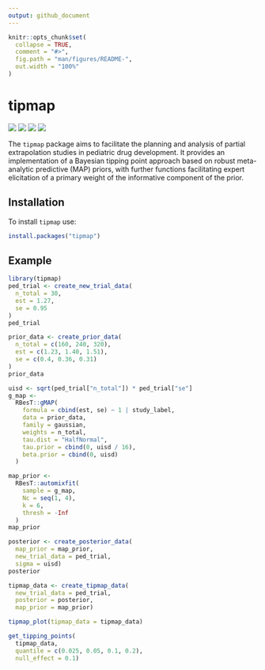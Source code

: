 ```yaml
---
output: github_document
---
```


<!-- README.md is generated from README.Rmd. Please edit that file -->

```r
knitr::opts_chunk$set(
  collapse = TRUE,
  comment = "#>",
  fig.path = "man/figures/README-",
  out.width = "100%"
)
```

# tipmap

<!-- badges: start -->
[![](https://img.shields.io/badge/lifecycle-stable-brightgreen.svg)](https://lifecycle.r-lib.org/articles/stages.html#stable)
[![](https://www.r-pkg.org/badges/version/tipmap)](https://cran.r-project.org/package=tipmap)
[![](http://cranlogs.r-pkg.org/badges/last-month/tipmap)](https://cran.r-project.org/package=tipmap)
[![](http://cranlogs.r-pkg.org/badges/grand-total/tipmap)](https://cran.r-project.org/package=tipmap)
<!-- badges: end -->

The `tipmap` package aims to facilitate the planning and analysis of partial extrapolation studies in pediatric drug development. It provides an implementation of a Bayesian tipping point approach based on robust meta-analytic predictive (MAP) priors, with further functions facilitating expert elicitation of a primary weight of the informative component of the prior.

## Installation

To install `tipmap` use:

``` r
install.packages("tipmap")
```

## Example


``` r
library(tipmap)
ped_trial <- create_new_trial_data(
  n_total = 30, 
  est = 1.27, 
  se = 0.95
)
ped_trial
```

``` r
prior_data <- create_prior_data(
  n_total = c(160, 240, 320),
  est = c(1.23, 1.40, 1.51),
  se = c(0.4, 0.36, 0.31)
)
prior_data
```

``` r
uisd <- sqrt(ped_trial["n_total"]) * ped_trial["se"]
g_map <-
  RBesT::gMAP(
    formula = cbind(est, se) ~ 1 | study_label,
    data = prior_data,
    family = gaussian,
    weights = n_total,
    tau.dist = "HalfNormal",
    tau.prior = cbind(0, uisd / 16),
    beta.prior = cbind(0, uisd)
  )
```

``` r
map_prior <-
  RBesT::automixfit(
    sample = g_map,
    Nc = seq(1, 4),
    k = 6,
    thresh = -Inf
  )
map_prior
```

``` r
posterior <- create_posterior_data(
  map_prior = map_prior,
  new_trial_data = ped_trial,
  sigma = uisd)
posterior
```

``` r
tipmap_data <- create_tipmap_data(
  new_trial_data = ped_trial,
  posterior = posterior,
  map_prior = map_prior)
```

``` r
tipmap_plot(tipmap_data = tipmap_data)
```

``` r
get_tipping_points(
  tipmap_data, 
  quantile = c(0.025, 0.05, 0.1, 0.2), 
  null_effect = 0.1)
```